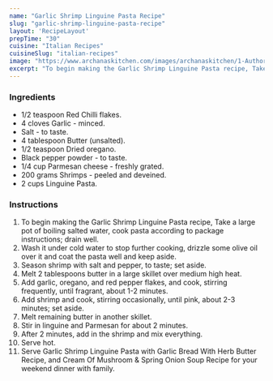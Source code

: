 ---
name: "Garlic Shrimp Linguine Pasta Recipe"
slug: "garlic-shrimp-linguine-pasta-recipe"
layout: 'RecipeLayout'
prepTime: "30"
cuisine: "Italian Recipes"
cuisineSlug: "italian-recipes"
image: "https://www.archanaskitchen.com/images/archanaskitchen/1-Author/garimasgautam-gmail.com/Garlic_Shrimp_Linguine_.jpg"
excerpt: "To begin making the Garlic Shrimp Linguine Pasta recipe, Take a large pot of boiling salted water, cook pasta according to package instructions; drain well"
---

### Ingredients

- 1/2 teaspoon Red Chilli flakes.
- 4 cloves Garlic - minced.
- Salt - to taste.
- 4 tablespoon Butter (unsalted).
- 1/2 teaspoon Dried oregano.
- Black pepper powder - to taste.
- 1/4 cup Parmesan cheese - freshly grated.
- 200 grams Shrimps - peeled and deveined.
- 2 cups Linguine Pasta.

### Instructions

1. To begin making the Garlic Shrimp Linguine Pasta recipe, Take a large pot of boiling salted water, cook pasta according to package instructions; drain well.
1. Wash it under cold water to stop further cooking, drizzle some olive oil over it and coat the pasta well and keep aside.
1. Season shrimp with salt and pepper, to taste; set aside.
1. Melt 2 tablespoons butter in a large skillet over medium high heat.
1. Add garlic, oregano, and red pepper flakes, and cook, stirring frequently, until fragrant, about 1-2 minutes.
1. Add shrimp and cook, stirring occasionally, until pink, about 2-3 minutes; set aside.
1. Melt remaining butter in another skillet.
1. Stir in linguine and Parmesan for about 2 minutes.
1. After 2 minutes, add in the shrimp and mix everything.
1. Serve hot.
1. Serve Garlic Shrimp Linguine Pasta with Garlic Bread With Herb Butter Recipe, and Cream Of Mushroom & Spring Onion Soup Recipe for your weekend dinner with family.
